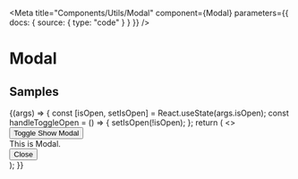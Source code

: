 
<Meta
  title="Components/Utils/Modal"
  component={Modal}
  parameters={{ docs: { source: { type: "code" } } }}
/>

# Modal

<ArgsTable of={Modal} />

## Samples

<Canvas>
  <Story
    name="Example"
    args={{
      isOpen: false,
    }}
  >
    {(args) => {
      const [isOpen, setIsOpen] = React.useState(args.isOpen);
      const handleToggleOpen = () => {
        setIsOpen(!isOpen);
      };
      return (
        <>
          <Button onClick={handleToggleOpen}>Toggle Show Modal</Button>
          <Modal {...args} isOpen={isOpen} onClose={handleToggleOpen}>
            <Fade in={isOpen}>
              <div
                style={{
                  position: "absolute",
                  top: "50%",
                  left: "50%",
                  width: "50vw",
                  height: "50vh",
                  transform: "translate(-50%, -50%)",
                  backgroundColor: "white",
                  display: "flex",
                  flexDirection: "column",
                  justifyContent: "center",
                  alignItems: "center",
                }}
              >
                <div>This is Modal.</div>
                <Button inline={true} onClick={handleToggleOpen}>
                  Close
                </Button>
              </div>
            </Fade>
          </Modal>
        </>
      );
    }}
  </Story>
</Canvas>

